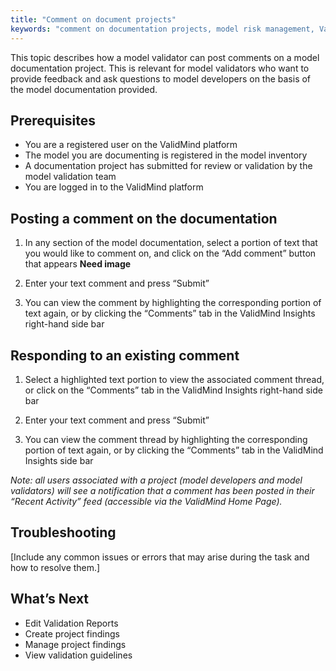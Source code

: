 ```yaml
---
title: "Comment on document projects"
keywords: "comment on documentation projects, model risk management, ValidMind"
---
```


This topic describes how a model validator can post comments on a model documentation project. This is relevant for model validators who want to provide feedback and ask questions to model developers on the basis of the model documentation provided. 

## Prerequisites

* You are a registered user on the ValidMind platform
* The model you are documenting is registered in the model inventory
* A documentation project has submitted for review or validation by the model validation team 
* You are logged in to the ValidMind platform


## Posting a comment on the documentation

1. In any section of the model documentation, select a portion of text that you would like to comment on, and click on the "Add comment" button that appears **Need image**

2. Enter your text comment and press "Submit"

3. You can  view the comment by highlighting the corresponding portion of text again, or by clicking the "Comments" tab in the ValidMind Insights right-hand side bar

## Responding to an existing comment

1. Select a highlighted text portion to view the associated comment thread, or click on the "Comments" tab in the ValidMind Insights right-hand side bar

2. Enter your text comment and press "Submit"

3. You can view the comment thread by highlighting the corresponding portion of text again, or by clicking the "Comments" tab in the ValidMind Insights side bar


*Note: all users associated with a project (model developers and model validators) will see a notification that a comment has been posted in their "Recent Activity" feed (accessible via the ValidMind Home Page).*

## Troubleshooting

[Include any common issues or errors that may arise during the task and how to resolve them.]

## What's Next

* Edit Validation Reports
* Create project findings
* Manage project findings
* View validation guidelines
